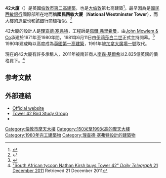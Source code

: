{{Infobox building
|name               = Tower 42
|image              = Tower 42 looking north from Bishopsgate 2011-05-04.jpg
|image_size         = 250px
|caption            = 
|former_names       = National Westminster Tower、International Financial Centre
|start_date         = 1971年
|completion_date    = 1980年
|highest_prev       = [[英國電信塔|英國電信塔]]
|highest_next       = [[加拿大廣場一號|加拿大廣場一號]]
|building_type      = 商業辦公樓
|location           = {{UK}}倫敦舊寬街25號
|latd  = 51| latm = 30| lats = 55| latNS = N
|longd = 0| longm = 05| longs = 02| longEW = W
|iso_region         = GB
|coordinates_display= title
|roof               = {{convert|183|m|ft|0}}
|floor_count        = 47
|floor_area         =
|elevator_count     = 21
|architect          = [[理查德·塞弗特|理查德·塞弗特]]
|main_contractor    = [[Mowlem|John Mowlem & Co Ltd]]
|structural_engineer= [[佩爾·弗里希曼|佩爾·弗里希曼]]
}}

'''42大廈'''（{{lang-en|'''Tower 42'''}}）是英國[[倫敦市|倫敦市]][[倫敦摩天大樓列表|第二高建築]]，也是[[大倫敦|大倫敦]]第七高建築<ref>{{cite web |url=http://www.emporis.com/city/london-unitedkingdom/existing-buildings |title=existing | Buildings |publisher=Emporis |accessdate=2012-08-20 |archive-date=2013-12-03 |archive-url=https://web.archive.org/web/20131203233705/http://www.emporis.com/city/london-unitedkingdom/existing-buildings |dead-url=no }}</ref>。最早因為是[[國民西敏銀行|國民西敏銀行]]國際部所在地而稱'''國民西敏大廈'''（'''National Westminster Tower'''），而大樓的造型也和該銀行商標相似。<ref>{{cite book|url=http://books.google.co.uk/books?id=xa0D0PqiwfEC&pg=PA574&lpg=PA574&source=bl#v=onepage&q&f=false|title=The London Encyclopaedia|author1-first=Christopher|author1-last=Hibbert|author2-first=Ben|author2-last=Weinreb|author3-first=John|author3-last=Keay|author4-first=Julia|author4-last=Keay|page=574|edition=3rd|year=2011|publisher=[[Pan_Macmillan|Pan Macmillan]]|accessdate=20 Aug 2014|archive-date=2014-10-30|archive-url=https://web.archive.org/web/20141030063738/http://books.google.co.uk/books?id=xa0D0PqiwfEC&pg=PA574&lpg=PA574&source=bl#v=onepage&q&f=false|dead-url=no}}</ref>

42大廈的設計人是[[理查德·塞弗特|理查德·塞弗特]]，工程師是[[佩爾·弗里希曼|佩爾·弗里希曼]]，由[[Mowlem|John Mowlem & Co]]承建於1971年至1980年間，1981年6月11日由[[伊莉莎白二世|伊莉莎白二世]]正式主持開幕。<ref>{{cite web |url=http://news.google.com/newspapers?id=g_g9AAAAIBAJ&sjid=PUkMAAAAIBAJ&pg=3662,2307323&dq=national-westminster-tower&hl=en |title=''Glasgow Herald'', June 12, 1981, p1 |publisher=News.google.com |accessdate=2012-08-20 |archive-date=2015-10-17 |archive-url=https://web.archive.org/web/20151017034841/https://news.google.com/newspapers?id=g_g9AAAAIBAJ&sjid=PUkMAAAAIBAJ&pg=3662,2307323&dq=national-westminster-tower&hl=en |dead-url=no }}</ref> 1980年建成時以{{convert|183|m|ft}}高度成為[[英國摩天大樓列表|英國第一高建築]]，1991年被[[加拿大廣場一號|加拿大廣場一號]]取代。

現在的42大廈有許多承租人，2011年被南非商人[[南森·基爾希|南森·基爾希]]以2.825億英鎊的價格買下。<ref name="telegraph.co.uk">[http://www.telegraph.co.uk/finance/newsbysector/constructionandproperty/8971102/South-African-tycoon-Nathan-Kirsh-buys-Tower-42.html "South African tycoon Nathan Kirsh buys Tower 42" ''Daily Telegraph'' 21 December 2011] {{Wayback|url=http://www.telegraph.co.uk/finance/newsbysector/constructionandproperty/8971102/South-African-tycoon-Nathan-Kirsh-buys-Tower-42.html |date=20191203180039 }} Retrieved 21 December 2011</ref>

==参考文献==
{{reflist|33em}}

==外部連結==
{{commons category|Tower 42}}
* [http://www.tower42.com/ Official website]{{Wayback|url=http://www.tower42.com/ |date=20150103062334 }}
* [http://t42bsg.blogspot.com/ Tower 42 Bird Study Group]{{Wayback|url=http://t42bsg.blogspot.com/ |date=20200516033915 }}
* {{Structurae|id=s0006904|title=Tower 42}}

{{s-start}}
{{s-ach|rec}}
{{succession box
| before=[[英國電信塔|郵政塔]]
| title=[[英國摩天大樓列表|英國最高建築]]
| years=1980—1991<br/><small>{{convert|183|m|ft|0|abbr=on}}</small>
| after=[[加拿大廣場一號|加拿大廣場一號]]
}}
{{succession box
| before=[[英國電信塔|郵政塔]]
| title=[[倫敦摩天大樓列表|倫敦最高建築]]
| years=1980—1991<br/><small>{{convert|183|m|ft|0|abbr=on}}</small>
| after=[[加拿大廣場一號|加拿大廣場一號]]
}}
{{succession box
| before=[[CityPoint|Britannic House]]
| title=[[倫敦市摩天大樓列表|倫敦市最高建築]]
| years=1980—2010<br/><small>{{convert|183|m|ft|0|abbr=on}}</small>
| after=[[蒼鷺塔|蒼鷺塔]]
}}
{{s-end}}
{{伦敦地标}}

[[Category:倫敦市摩天大樓|Category:倫敦市摩天大樓]]
[[Category:150米至199米高的摩天大樓|Category:150米至199米高的摩天大樓]]
[[Category:1980年完工建築物|Category:1980年完工建築物]]
[[Category:理查德·塞弗特設計的建築物|Category:理查德·塞弗特設計的建築物]]